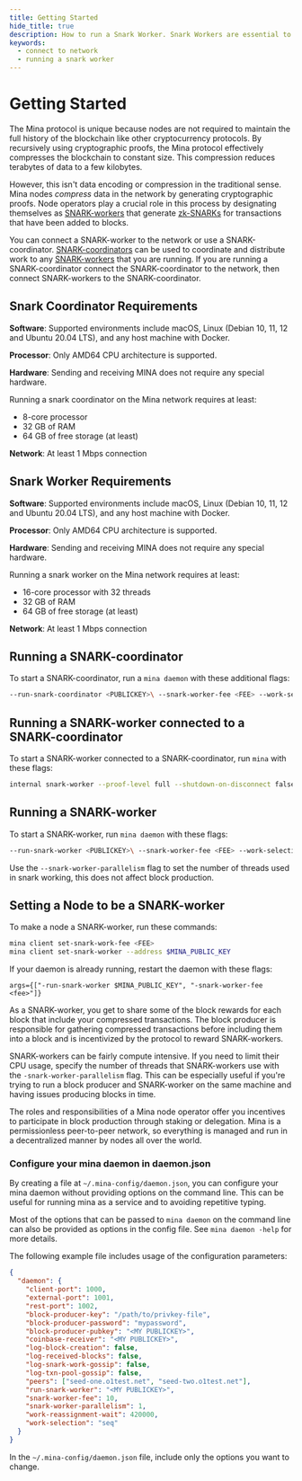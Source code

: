 ```yaml
---
title: Getting Started
hide_title: true
description: How to run a Snark Worker. Snark Workers are essential to keep the network producing transactions in blocks. 
keywords:
  - connect to network
  - running a snark worker
---
```


# Getting Started 

The Mina protocol is unique because nodes are not required to maintain the full history of the blockchain like other cryptocurrency protocols. By recursively using cryptographic proofs, the Mina protocol effectively compresses the blockchain to constant size. This compression reduces terabytes of data to a few kilobytes.

However, this isn't data encoding or compression in the traditional sense. Mina nodes _compress_ data in the network by generating cryptographic proofs. Node operators play a crucial role in this process by designating themselves as [SNARK-workers](/glossary#snark-worker) that generate [zk-SNARKs](/glossary#zk-snark) for transactions that have been added to blocks. 

You can connect a SNARK-worker to the network or use a SNARK-coordinator. [SNARK-coordinators](/glossary#snark-coordinator) can be used to coordinate and distribute work to any [SNARK-workers](/glossary#snark-worker) that you are running. If you are running a SNARK-coordinator connect the SNARK-coordinator to the network, then connect SNARK-workers to the SNARK-coordinator.


## Snark Coordinator Requirements

**Software**: Supported environments include macOS, Linux (Debian 10, 11, 12 and Ubuntu 20.04 LTS), and any host machine with Docker. 

**Processor**: Only AMD64 CPU architecture is supported.

**Hardware**: Sending and receiving MINA does not require any special hardware. 

Running a snark coordinator on the Mina network requires at least:

- 8-core processor
- 32 GB of RAM
- 64 GB of free storage (at least)

**Network**: At least 1 Mbps connection

## Snark Worker Requirements

**Software**: Supported environments include macOS, Linux (Debian 10, 11, 12 and Ubuntu 20.04 LTS), and any host machine with Docker. 

**Processor**: Only AMD64 CPU architecture is supported.

**Hardware**: Sending and receiving MINA does not require any special hardware. 

Running a snark worker on the Mina network requires at least:

- 16-core processor with 32 threads
- 32 GB of RAM
- 64 GB of free storage (at least)

**Network**: At least 1 Mbps connection

## Running a SNARK-coordinator

To start a SNARK-coordinator, run a `mina daemon` with these additional flags:

```sh
--run-snark-coordinator <PUBLICKEY>\ --snark-worker-fee <FEE> --work-selection seq
```

## Running a SNARK-worker connected to a SNARK-coordinator

To start a SNARK-worker connected to a SNARK-coordinator, run `mina` with these flags:

```sh
internal snark-worker --proof-level full --shutdown-on-disconnect false --daemon-address <snark coordinator IP and port - IP:port>
```

## Running a SNARK-worker

To start a SNARK-worker, run `mina daemon` with these flags:

```sh
--run-snark-worker <PUBLICKEY>\ --snark-worker-fee <FEE> --work-selection <seq|rand>
```

Use the `--snark-worker-parallelism` flag to set the number of threads used in snark working, this does not affect block production.

## Setting a Node to be a SNARK-worker 

To make a node a SNARK-worker, run these commands:

```sh
mina client set-snark-work-fee <FEE>
mina client set-snark-worker --address $MINA_PUBLIC_KEY

```

If your daemon is already running, restart the daemon with these flags:

```
args={["-run-snark-worker $MINA_PUBLIC_KEY", "-snark-worker-fee <fee>"]}
```

As a SNARK-worker, you get to share some of the block rewards for each block that include your compressed transactions. The block producer is responsible for gathering compressed transactions before including them into a block and is incentivized by the protocol to reward SNARK-workers.

SNARK-workers can be fairly compute intensive. If you need to limit their CPU usage, specify the number of threads that SNARK-workers use with the `-snark-worker-parallelism` flag. This can be especially useful if you're trying to run a block producer and SNARK-worker on the same machine and having issues producing blocks in time.

The roles and responsibilities of a Mina node operator offer you incentives to participate in block production through staking or delegation. Mina is a permissionless peer-to-peer network, so everything is managed and run in a decentralized manner by nodes all over the world. 

### Configure your mina daemon in daemon.json

By creating a file at `~/.mina-config/daemon.json`, you can configure your mina daemon without providing options on the command line. This can be useful for running mina as a service and to avoiding repetitive typing.

Most of the options that can be passed to `mina daemon` on the command line can also be provided as options in the config file. See `mina daemon -help` for more details. 

The following example file includes usage of the configuration parameters:

```json
{
  "daemon": {
    "client-port": 1000,
    "external-port": 1001,
    "rest-port": 1002,
    "block-producer-key": "/path/to/privkey-file",
    "block-producer-password": "mypassword",
    "block-producer-pubkey": "<MY PUBLICKEY>",
    "coinbase-receiver": "<MY PUBLICKEY>",
    "log-block-creation": false,
    "log-received-blocks": false,
    "log-snark-work-gossip": false,
    "log-txn-pool-gossip": false,
    "peers": ["seed-one.o1test.net", "seed-two.o1test.net"],
    "run-snark-worker": "<MY PUBLICKEY>",
    "snark-worker-fee": 10,
    "snark-worker-parallelism": 1,
    "work-reassignment-wait": 420000,
    "work-selection": "seq"
  }
}
```

In the `~/.mina-config/daemon.json` file, include only the options you want to change.
